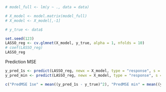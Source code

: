 


```r
# model_full <- lm(y ~ ., data = data) 

# X_model <- model.matrix(model_full)
# X_model <- X_model[,-1]

# y_true <- data$
```

```r
set.seed(123)
LASSO_reg <- cv.glmnet(X_model, y_true, alpha = 1, nfolds = 10)
# coef(LASSO_reg)
LASSO_reg
```

Prediction MSE
```r
y_pred_1s <- predict(LASSO_reg, newx = X_model, type = "response", s = "lambda.1se")
y_pred_min <- predict(LASSO_reg, newx = X_model, type = "response", s = "lambda.min")

c("PredMSE 1se" = mean((y_pred_1s - y_true)^2), "PredMSE min" = mean((y_pred_min - y_true)^2))
```
